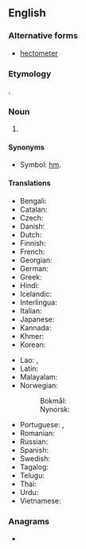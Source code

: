 {{also|hectomètre|hectòmetre|hecto-metre}}
==English==

===Alternative forms===
* [[hectometer]] {{qual|US}}

===Etymology===
{{prefix|en|hecto|metre}}.

===Noun===
{{en-noun}}

# {{SI-unit|en|hecto|metre|length}}

====Synonyms====
* Symbol: [[hm]].

====Translations====
{{trans-top|the length of 100 metres}}
* Bengali: {{t|bn|হেক্টোমিটার}}
* Catalan: {{t|ca|hectòmetre|m}}
* Czech: {{t+|cs|hektometr|m}}
* Danish: {{t|da|hektometer|c}}
* Dutch: {{t+|nl|hectometer|m}}
* Finnish: {{t+|fi|hehtometri}}
* French: {{t+|fr|hectomètre|m}}
* Georgian: {{t|ka|ჰექთომეტრი}}
* German: {{t+|de|Hektometer|m}}
* Greek: {{t|el|εκατόμετρο|n|sc=Grek}}
* Hindi: {{t|hi|हेक्टोमीटर}}
* Icelandic: {{t|is|hektómetri|m}}
* Interlingua: {{t|ia|hectometro}}
* Italian: {{t+|it|ettometro}}
* Japanese: {{t|ja|ヘクトメートル}}
* Kannada: {{t|kn|ಹೆಕ್ಟೋಮೀಟರು}}
* Khmer: {{t|km|ហិកតូម៉ែត្រ|tr=hektoo-maet|sc=Khmr}}
* Korean: {{t|ko|헥토미터}}
{{trans-mid}}
* Lao: {{t+|lo|ເຮັກໂຕແມັດ}}, {{t|lo|ເຮັກໂຕເມັດ}}
* Latin: {{t|la|hecatometrus}}
* Malayalam: {{t|ml|ഹെക്ടോമിറ്റർ}}
* Norwegian:
*: Bokmål: {{t|nb|hektometer|m}}
*: Nynorsk: {{t|nn|hektometer|m}}
* Portuguese: {{t+|pt|hectômetro|m}}, {{t+|pt|hectómetro|m}}
* Romanian: {{t+|ro|hectometru}}
* Russian: {{t+|ru|гектоме́тр}}
* Spanish: {{t+|es|hectómetro|m}}
* Swedish: {{t|sv|hektometer|c}}
* Tagalog: {{t|tl|hektometro}}
* Telugu: {{t|te|హెక్టోమీటరు}}
* Thai: {{t+|th|เฮกโตเมตร}}
* Urdu: {{t|ur|ہیکٹومِیٹَر|tr=hekṭōmīṭaru}}
* Vietnamese: {{t|vi|hectomet}}
{{trans-bottom}}

===Anagrams===
* {{anagrams|en|a=ceeehmortt|hectometer}}